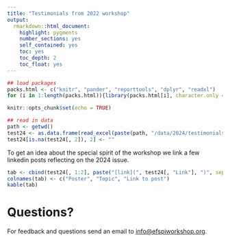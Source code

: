 ```yaml
---
title: "Testimonials from 2022 workshop"
output: 
  rmarkdown::html_document:
    highlight: pygments
    number_sections: yes
    self_contained: yes
    toc: yes
    toc_depth: 2
    toc_float: yes
---
```


```r
## load packages
packs.html <- c("knitr", "pander", "reporttools", "dplyr", "readxl")
for (i in 1:length(packs.html)){library(packs.html[i], character.only = TRUE)}

knitr::opts_chunk$set(echo = TRUE)

## read in data
path <- getwd()
test24 <- as.data.frame(read_excel(paste(path, "/data/2024/testimonials2024.xlsx", sep = ""), col_types = NULL))
test24[is.na(test24[, 2]), 2] <- ""
```
To get an idea about the special spirit of the workshop we link a few linkedin posts reflecting on the 2024 issue.


```r
tab <- cbind(test24[, 1:2], paste("[link](", test24[, "Link"], ")", sep = ""))
colnames(tab) <- c("Poster", "Topic", "Link to post")
kable(tab)
```

# Questions?

For feedback and questions send an email to [info@efspiworkshop.org](mailto:info@efspiworkshop.org).



